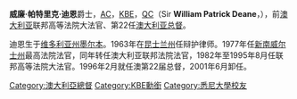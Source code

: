 {{Otheruses|subject=澳大利亞總督|other=韓戰中的一位美國陸軍將領|威廉·弗里希·迪恩}}
{{Infobox Governor-General
| honorific-prefix = [[尊敬的|尊敬的]]
|name= 威廉·迪恩爵士<br>Sir William Deane
|honorific-suffix = {{postnominals|country=GBR|size=100%|sep=,|AC|KBE|QC}}
|image = William Deane official portrait.jpg
|order= 第22任[[澳大利亚总督|澳大利亚总督]]
|monarch=[[伊丽莎白二世|伊丽莎白二世]]
|primeminister= [[保羅·基廷|保羅·基廷]] <br/>[[約翰·霍華德|約翰·霍華德]]
|term_start=1996年2月16日
|term_end=2001年6月29日
|predecessor=[[比尔·海登|比尔·海登]]
|successor=[[彼得·霍林沃思|彼得·霍林沃思]]
|office2 = [[澳洲高等法院|澳洲高等法院]]法官
|nominator2 = [[马尔科姆·弗雷泽|马尔科姆·弗雷泽]]
|term_start2 = 1982年6月25日
|term_end2 = 1995年11月11日
|predecessor2 = {{tsl|en|Ninian Stephen|尼尼安·斯蒂芬}}
|successor2 = {{tsl|en|Michael Kirby (judge)|邁克爾·柯比}}
|birth_date= {{birth date and age|df=yes|1931|01|04}}
|birth_place= [[澳大利亚|澳大利亚]][[維多利亞州|維多利亞州]]{{tsl|en|St Kilda, Victoria|圣基尔达 (维多利亚州)|圣基尔达}}
|spouse= 海伦·拉塞尔（Helen Russell） 
|children =2
|alma_mater= [[悉尼大學|悉尼大學]]
|profession=[[大律師|大律師]]<br/>[[法官|法官]]
}}
'''威廉·帕特里克·迪恩'''爵士，[[澳洲勳章|AC]]，[[KBE|KBE]]，[[御用大律師|QC]]（Sir '''William Patrick Deane'''，{{bd|1931年|1月4日|catIdx=Deane, Sir William}}），前[[澳大利亚|澳大利亚]]联邦高等法院大法官、第22任[[澳大利亚总督|澳大利亚总督]]。

迪恩生于[[维多利亚州|维多利亚州]][[墨尔本|墨尔本]]。1963年在[[昆士兰州|昆士兰州]]任辩护律师。1977年任[[新南威尔士州|新南威尔士州]]最高法院法官，同年转任澳大利亚联邦法院法官，1982年至1995年8月任联邦高等法院大法官。1996年2月就任澳第22届总督，2001年6月卸任。


{{start box}}
{{s-before|[[比尔·海登|比尔·海登]]}}
{{s-title|[[澳大利亚总督|澳大利亚总督]]|1996年2月16日 - 2001年6月29日}}
{{s-after|[[彼得·约翰·霍林沃思|彼得·约翰·霍林沃思]]}}
{{end box}}

{{澳大利亚联邦总督}}
{{Authority control}}
{{DEFAULTSORT:Deane, Sir William}}
[[Category:澳大利亞總督|Category:澳大利亞總督]]
[[Category:KBE勳銜|Category:KBE勳銜]]
[[Category:悉尼大學校友|Category:悉尼大學校友]]